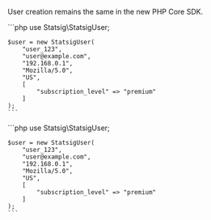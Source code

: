 
User creation remains the same in the new PHP Core SDK.

<Tabs>
  <TabItem value="new" label="New User Creation" default>
    ```php
    use Statsig\StatsigUser;

    $user = new StatsigUser(
        "user_123",
        "user@example.com",
        "192.168.0.1",
        "Mozilla/5.0",
        "US",
        [
            "subscription_level" => "premium"
        ]
    );
    ```
  </TabItem>
  <TabItem value="legacy" label="Legacy User Creation">
    ```php
    use Statsig\StatsigUser;

    $user = new StatsigUser(
        "user_123",
        "user@example.com",
        "192.168.0.1",
        "Mozilla/5.0",
        "US",
        [
            "subscription_level" => "premium"
        ]
    );
    ```
  </TabItem>
</Tabs>
